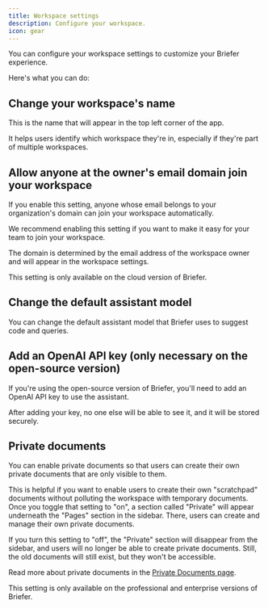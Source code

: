 ```yaml
---
title: Workspace settings
description: Configure your workspace.
icon: gear
---
```


You can configure your workspace settings to customize your Briefer experience.

Here's what you can do:

## Change your workspace's name

This is the name that will appear in the top left corner of the app.

It helps users identify which workspace they're in, especially if they're part of multiple workspaces.

## Allow anyone at the owner's email domain join your workspace

If you enable this setting, anyone whose email belongs to your organization's domain can join your workspace automatically.

We recommend enabling this setting if you want to make it easy for your team to join your workspace.

The domain is determined by the email address of the workspace owner and will appear in the workspace settings.

<Note>
  This setting is only available on the cloud version of Briefer.
</Note>

## Change the default assistant model

You can change the default assistant model that Briefer uses to suggest code and queries.

## Add an OpenAI API key (only necessary on the open-source version)

If you're using the open-source version of Briefer, you'll need to add an OpenAI API key to use the assistant.

After adding your key, no one else will be able to see it, and it will be stored securely.

## Private documents

You can enable private documents so that users can create their own private documents that are only visible to them.

This is helpful if you want to enable users to create their own "scratchpad" documents without polluting the workspace with temporary documents.
Once you toggle that setting to "on", a section called "Private" will appear underneath the "Pages" section in the sidebar. There, users can create and manage their own private documents.

If you turn this setting to "off", the "Private" section will disappear from the sidebar, and users will no longer be able to create private documents. Still, the old documents will still exist, but they won't be accessible.

Read more about private documents in the [Private Documents page](/product/private-documents).

<Note>
  This setting is only available on the professional and enterprise versions of Briefer.
</Note>
